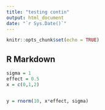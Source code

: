 ```yaml
---
title: "testing contin"
output: html_document
date: "`r Sys.Date()`"
---
```


```r
knitr::opts_chunk$set(echo = TRUE)
```

## R Markdown
```r
sigma = 1
effect = 0.5
x = c(0,1,2)


y = rnorm(10, x*effect, sigma)

```

